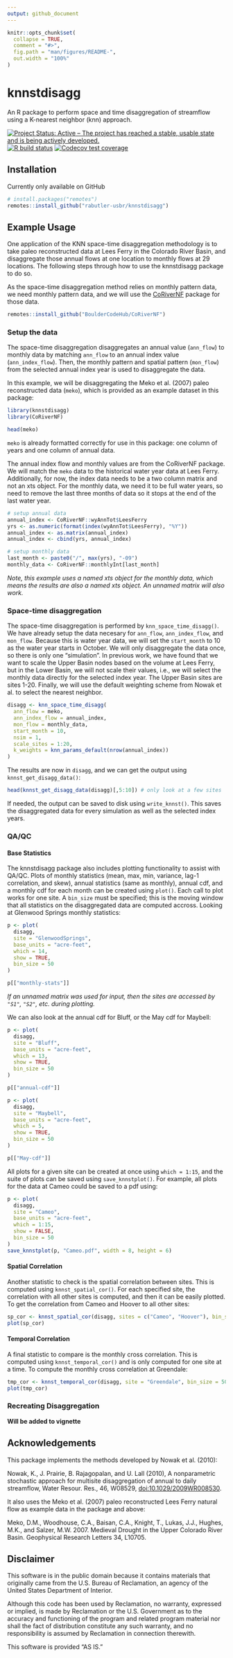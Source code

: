 ```yaml
---
output: github_document
---
```


<!-- README.md is generated from README.Rmd. Please edit that file -->

```r
knitr::opts_chunk$set(
  collapse = TRUE,
  comment = "#>",
  fig.path = "man/figures/README-",
  out.width = "100%"
)
```

# knnstdisagg

An R package to perform space and time disaggregation of streamflow using a K-nearest neighbor (knn) approach. 

[![Project Status: Active – The project has reached a stable, usable state and is being actively developed.](https://www.repostatus.org/badges/latest/active.svg)](https://www.repostatus.org/#active) [![R build status](https://github.com/rabutler-usbr/knnstdisagg/workflows/R-CMD-check/badge.svg)](https://github.com/rabutler-usbr/knnstdisagg/actions) [![Codecov test coverage](https://codecov.io/gh/rabutler-usbr/knnstdisagg/branch/master/graph/badge.svg)](https://codecov.io/gh/rabutler-usbr/knnstdisagg?branch=master)

## Installation 

Currently only available on GitHub

```r
# install.packages("remotes")
remotes::install_github("rabutler-usbr/knnstdisagg")
```

## Example Usage

One application of the KNN space-time disaggregation methodology is to take paleo reconstructed data at Lees Ferry in the Colorado River Basin, and disaggregate those annual flows at one location to monthly flows at 29 locations. The following steps through how to use the knnstdisagg package to do so. 

As the space-time disaggregation method relies on monthly pattern data, we need monthly pattern data, and we will use the [CoRiverNF](https://github.com/BoulderCodeHub/CoRiverNF) package for those data. 

```r
remotes::install_github("BoulderCodeHub/CoRiverNF")
```

### Setup the data

The space-time disaggregation disaggregates an annual value (`ann_flow`) to monthly data by matching `ann_flow` to an annual index value (`ann_index_flow`). Then, the monthly pattern and spatial pattern (`mon_flow`) from the selected annual index year is used to disaggregate the data. 

In this example, we will be disaggregating the Meko et al. (2007) paleo reconstructed data (`meko`), which is provided as an example dataset in this package:

```r
library(knnstdisagg)
library(CoRiverNF)

head(meko)
```

`meko` is already formatted correctly for use in this package: one column of years and one column of annual data.

The annual index flow and monthly values are from the CoRiverNF package. We will match the `meko` data to the historical water year data at Lees Ferry. Additionally, for now, the index data needs to be a two column matrix and not an xts object. For the monthly data, we need it to be full water years, so need to remove the last three months of data so it stops at the end of the last water year.

```r
# setup annual data
annual_index <- CoRiverNF::wyAnnTot$LeesFerry
yrs <- as.numeric(format(index(wyAnnTot$LeesFerry), "%Y"))
annual_index <- as.matrix(annual_index)
annual_index <- cbind(yrs, annual_index)

# setup monthly data
last_month <- paste0("/", max(yrs), "-09")
monthly_data <- CoRiverNF::monthlyInt[last_month]
```

*Note, this example uses a named xts object for the monthly data, which means the results are also a named xts object. An unnamed matrix will also work.*

### Space-time disaggregation

The space-time disaggregation is performed by `knn_space_time_disagg()`. We have already setup the data necesary for `ann_flow`, `ann_index_flow`, and `mon_flow`. Because this is water year data, we will set the `start_month` to 10 as the water year starts in October. We will only disaggregate the data once, so there is only one "simulation". In previous work, we have found that we want to scale the Upper Basin nodes based on the volume at Lees Ferry, but in the Lower Basin, we will not scale their values, i.e., we will select the monthly data directly for the selected index year. The Upper Basin sites are sites 1-20. Finally, we will use the default weighting scheme from Nowak et al. to select the nearest neighbor. 

```r
disagg <- knn_space_time_disagg(
  ann_flow = meko,
  ann_index_flow = annual_index,
  mon_flow = monthly_data,
  start_month = 10,
  nsim = 1,
  scale_sites = 1:20,
  k_weights = knn_params_default(nrow(annual_index))
)
```

The results are now in `disagg`, and we can get the output using `knnst_get_disagg_data()`:

```r
head(knnst_get_disagg_data(disagg)[,5:10]) # only look at a few sites
```

If needed, the output can be saved to disk using `write_knnst()`. This saves the disaggregated data for every simulation as well as the selected index years. 

### QA/QC

#### Base Statistics

The knnstdisagg package also includes plotting functionality to assist with QA/QC. Plots of monthly statistics (mean, max, min, variance, lag-1 correlation, and skew), annual statistics (same as monthly), annual cdf, and a monthly cdf for each month can be created using `plot()`. Each call to plot works for one site. A `bin_size` must be specified; this is the moving window that all statistics on the disaggregated data are computed accross. Looking at Glenwood Springs monthly statistics:

```r
p <- plot(
  disagg, 
  site = "GlenwoodSprings", 
  base_units = "acre-feet", 
  which = 14, 
  show = TRUE,
  bin_size = 50
)
```

```r
p[["monthly-stats"]]
```

*If an unnamed matrix was used for input, then the sites are accessed by `"S1"`, `"S2"`, etc. during plotting.*

We can also look at the annual cdf for Bluff, or the May cdf for Maybell:

```r
p <- plot(
  disagg, 
  site = "Bluff", 
  base_units = "acre-feet", 
  which = 13, 
  show = TRUE,
  bin_size = 50
)
```

```r
p[["annual-cdf"]]
```

```r
p <- plot(
  disagg, 
  site = "Maybell", 
  base_units = "acre-feet", 
  which = 5, 
  show = TRUE,
  bin_size = 50
)
```

```r
p[["May-cdf"]]
```

All plots for a given site can be created at once using `which = 1:15`, and the suite of plots can be saved using `save_knnstplot()`. For example, all plots for the data at Cameo could be saved to a pdf using: 

```r
p <- plot(
  disagg, 
  site = "Cameo", 
  base_units = "acre-feet", 
  which = 1:15, 
  show = FALSE,
  bin_size = 50
)
save_knnstplot(p, "Cameo.pdf", width = 8, height = 6)
```

#### Spatial Correlation

Another statistic to check is the spatial correlation between sites. This is computed using `knnst_spatial_cor()`. For each specified site, the correlation with all other sites is computed, and then it can be easily plotted. To get the correlation from Cameo and Hoover to all other sites:

```r
sp_cor <- knnst_spatial_cor(disagg, sites = c("Cameo", "Hoover"), bin_size = 50)
plot(sp_cor)
```

#### Temporal Correlation

A final statistic to compare is the monthly cross correlation. This is computed using `knnst_temporal_cor()` and is only computed for one site at a time. To compute the monthly cross correlation at Greendale:

```r
tmp_cor <- knnst_temporal_cor(disagg, site = "Greendale", bin_size = 50)
plot(tmp_cor)
```

### Recreating Disaggregation

**Will be added to vignette**

## Acknowledgements

This package implements the methods developed by Nowak et al. (2010): 

Nowak, K., J. Prairie, B. Rajagopalan, and U. Lall (2010), A nonparametric stochastic approach for multisite disaggregation of annual to daily streamflow, Water Resour. Res., 46, W08529, [doi:10.1029/2009WR008530](https://agupubs.onlinelibrary.wiley.com/doi/abs/10.1029/2009WR008530).

It also uses the Meko et al. (2007) paleo reconstructed Lees Ferry natural flow as example data in the package and above:

Meko, D.M., Woodhouse, C.A., Baisan, C.A., Knight, T., Lukas, J.J., Hughes, M.K., and Salzer, M.W. 2007. Medieval Drought in the Upper Colorado River Basin. Geophysical Research Letters 34, L10705.

## Disclaimer

This software is in the public domain because it contains materials that originally came from the U.S. Bureau of Reclamation, an agency of the United States Department of Interior.

Although this code has been used by Reclamation, no warranty, expressed or implied, is made by Reclamation or the U.S. Government as to the accuracy and functioning of the program and related program material nor shall the fact of distribution constitute any such warranty, and no responsibility is assumed by Reclamation in connection therewith.

This software is provided "AS IS."
